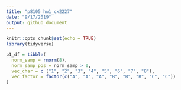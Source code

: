 ```yaml
---
title: "p8105_hw1_cx2227"
date: "9/17/2019"
output: github_document
---
```


```r
knitr::opts_chunk$set(echo = TRUE)
library(tidyverse)
```

```r
p1_df = tibble(
  norm_samp = rnorm(8),
  norm_samp_pos = norm_samp > 0,
  vec_char = c ("1", "2", "3", "4", "5", "6", "7", "8"),
  vec_factor = factor(c("A", "A", "A", "B", "B", "B", "C", "C"))
)

```

